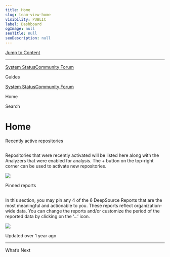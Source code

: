 ```yaml
---
title: Home
slug: team-view-home
visibility: PUBLIC
label: Dashboard
ogImage: null
seoTitle: null
seoDescription: null
---
```

[Jump to Content](#content)

* * *

[System Status](https://deepsourcestatus.com/)[Community Forum](https://discuss.deepsource.com/)

Guides

[System Status](https://deepsourcestatus.com/)[Community Forum](https://discuss.deepsource.com/)

Home

Search

Home
====

Recently active repositories

[](#recently-active-repositories)
-----------------------------------------------------------------

Repositories that were recently activated will be listed here along with the Analyzers that were enabled for analysis. The + button on the top-right corner can be used to activate new repositories.

![](https://files.readme.io/1379810-recently_active_repos.png)

Pinned reports

[](#pinned-reports)
-------------------------------------

In this section, you may pin any 4 of the 6 DeepSource Reports that are the most meaningful and actionable to you. These reports reflect organization-wide data. You can change the reports and/or customize the period of the reported data by clicking on the ‘...’ icon.

![](https://files.readme.io/459fccd-pinned-reports.png)

Updated over 1 year ago

* * *

What’s Next
